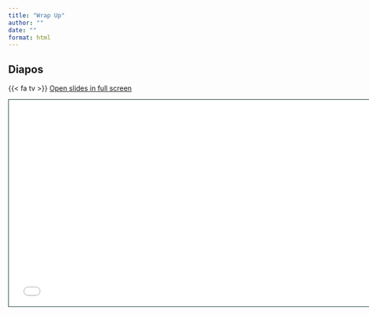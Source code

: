 ```yaml
---
title: "Wrap Up"
author: ""
date: ""
format: html
---
```


## Diapos

{{< fa tv >}} [Open slides in full screen](4-summary.html)

```{=html}
<iframe class="slide-deck" src="4-summary.html" height="420" width="747" style="border: 1px solid #123233;"></iframe>
```

